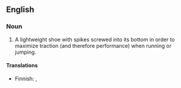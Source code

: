 ==English==

===Noun===
{{en-noun|head=[[track]] [[spike]]}}

# A lightweight shoe with spikes screwed into its bottom in order to maximize traction (and therefore performance) when running or jumping.

====Translations====
{{trans-top|lightweight shoe for running}}
* Finnish: {{t|fi|piikkikenkä}}, {{t|fi|piikkari}}
{{trans-mid}}
{{trans-bottom}}